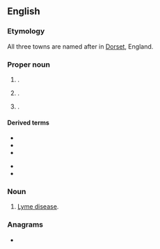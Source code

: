 {{also|lyme}}
==English==
===Etymology===
All three towns are named after {{m|en|Lyme Regis}} in [[Dorset]], England.

===Proper noun===
{{en-proper noun}}

# {{place|en|town|co/New London County|s/Connecticut|c/USA}}.
# {{place|en|town|co/Grafton County|s/New Hampshire|c/USA}}.
# {{place|en|town|co/Jefferson County|s/New York|c/USA}}.

====Derived terms====
{{top2}}
* {{l|en|Lyme Bay}}
* {{l|en|Lyme disease}}
* {{l|en|Lyme Regis}}
{{mid}}
* {{l|en|Newcastle-under-Lyme}}
* {{l|en|Old Lyme}}
{{bottom}}

===Noun===
{{en-noun|-}}

# {{lb|en|informal}} [[Lyme disease]].

===Anagrams===
* {{anagrams|en|a=elmy|Emly|elmy|myel-|yelm|ylem}}